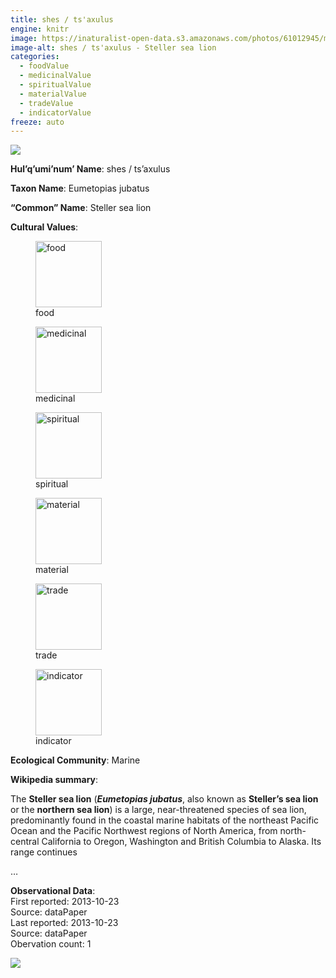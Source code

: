 ```yaml
---
title: shes / ts'axulus
engine: knitr
image: https://inaturalist-open-data.s3.amazonaws.com/photos/61012945/medium.jpg
image-alt: shes / ts'axulus - Steller sea lion
categories:
  - foodValue
  - medicinalValue
  - spiritualValue
  - materialValue
  - tradeValue
  - indicatorValue
freeze: auto
---
```

![](https://inaturalist-open-data.s3.amazonaws.com/photos/61012945/medium.jpg){fig-alt="shes / ts'axulus - Steller sea lion"}

**Hul'q'umi'num' Name**: shes / ts'axulus



**Taxon Name**: Eumetopias jubatus

**"Common" Name**: Steller sea lion

**Cultural Values**:  

::: {layout-nrow=1 style="width:60%"}
![food](/files/food.svg){width=106px}

![medicinal](/files/medicinal.svg){width=106px}

![spiritual](/files/spiritual.svg){width=106px}

![material](/files/material.svg){width=106px}

![trade](/files/trade.svg){width=106px}

![indicator](/files/indicator.svg){width=106px}
:::

**Ecological Community**: Marine

**Wikipedia summary**:  
<p class="mw-empty-elt">

</p>

<p>The <b>Steller sea lion</b> (<i><b>Eumetopias jubatus</b></i>, also known as <b>Steller's sea lion</b> or the <b>northern sea lion</b>) is a large, near-threatened species of sea lion, predominantly found in the coastal marine habitats of the northeast Pacific Ocean and the Pacific Northwest regions of North America, from north-central California to Oregon, Washington and British Columbia to Alaska. Its range continues</p>...

**Observational Data**:   
First reported: 2013-10-23  
Source: dataPaper  
Last reported: 2013-10-23  
Source: dataPaper  
Obervation count: 1

![](community_dist.png)

